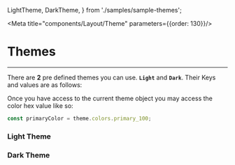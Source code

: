   LightTheme,
  DarkTheme,
} from './samples/sample-themes';

<Meta title="components/Layout/Theme" parameters={{order: 130}}/>

# Themes
<hr />

There are **2** pre defined themes you can use. **``Light``** and **`Dark`**. Their Keys
and values are as follows:

Once you have access to the current theme object you may access the color hex value like so:

```jsx
const primaryColor = theme.colors.primary_100;
```

### Light Theme
<Preview withSource="none">
  <Story name="light">
    <LightTheme />
  </Story>
</Preview>

### Dark Theme
<Preview withSource="none">
  <Story name="dark">
    <DarkTheme />
  </Story>
</Preview>
